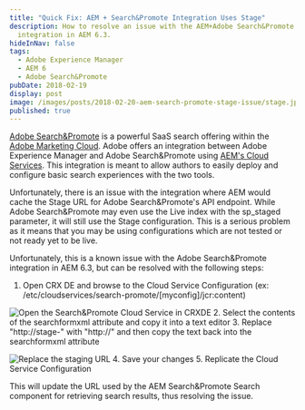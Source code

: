 ```yaml
---
title: "Quick Fix: AEM + Search&Promote Integration Uses Stage"
description: How to resolve an issue with the AEM+Adobe Search&Promote
  integration in AEM 6.3.
hideInNav: false
tags:
  - Adobe Experience Manager
  - AEM 6
  - Adobe Search&Promote
pubDate: 2018-02-19
display: post
image: /images/posts/2018-02-20-aem-search-promote-stage-issue/stage.jpg
published: true
---
```


[Adobe Search&Promote](https://www.adobe.com/marketing-cloud/target/search-and-promote.html) is a powerful SaaS search offering within the [Adobe Marketing Cloud](https://www.adobe.com/marketing-cloud.html). Adobe offers an integration between Adobe Experience Manager and Adobe Search&Promote using [AEM's Cloud Services](https://helpx.adobe.com/experience-manager/6-3/sites/administering/using/search-and-promote.html). This integration is meant to allow authors to easily deploy and configure basic search experiences with the two tools.

Unfortunately, there is an issue with the integration where AEM would cache the Stage URL for Adobe Search&Promote's API endpoint. While Adobe Search&Promote may even use the Live index with the sp\_staged parameter, it will still use the Stage configuration. This is a serious problem as it means that you may be using configurations which are not tested or not ready yet to be live. 

Unfortunately, this is a known issue with the Adobe Search&Promote integration in AEM 6.3, but can be resolved with the following steps:

1. Open CRX DE and browse to the Cloud Service Configuration (ex: /etc/cloudservices/search-promote/\[myconfig\]/jcr:content)  
    
![Open the Search&Promote Cloud Service in CRXDE](/images/posts/2018-02-20-aem-search-promote-stage-issue/open-cloud-service.jpg)
2. Select the contents of the searchformxml attribute and copy it into a text editor
3. Replace "http://stage-" with "http://" and then copy the text back into the searchformxml attribute  
    
![Replace the staging URL](/images/posts/2018-02-20-aem-search-promote-stage-issue/replace-stage.jpg)
4. Save your changes
5. Replicate the Cloud Service Configuration

This will update the URL used by the AEM Search&Promote Search component for retrieving search results, thus resolving the issue. 
